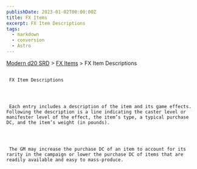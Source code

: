 ```yaml
---
publishDate: 2023-01-02T00:00:00Z
title: FX Items
excerpt: FX Item Descriptions
tags:
  - markdown
  - conversion
  - Astro
---
```


[Modern d20 SRD](/#modernD20) > [FX Items](modern-d20-srd-fx-items-index) > FX Item Descriptions

##

     FX Item Descriptions




     Each entry includes a description of the item and its game effects. Following the description is a line indicating the caster level or manifester level of the effect, the item’s type, a typical purchase DC, and the item’s weight (in pounds).




     The GM may increase the purchase DC of an item to account for its rarity in the campaign or lower the purchase DC of items that are readily available and easy to mass-produce.
